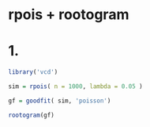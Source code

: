 
# rpois + rootogram

# 1. 

```r
library('vcd')

sim = rpois( n = 1000, lambda = 0.05 )

gf = goodfit( sim, 'poisson')

rootogram(gf)
```

